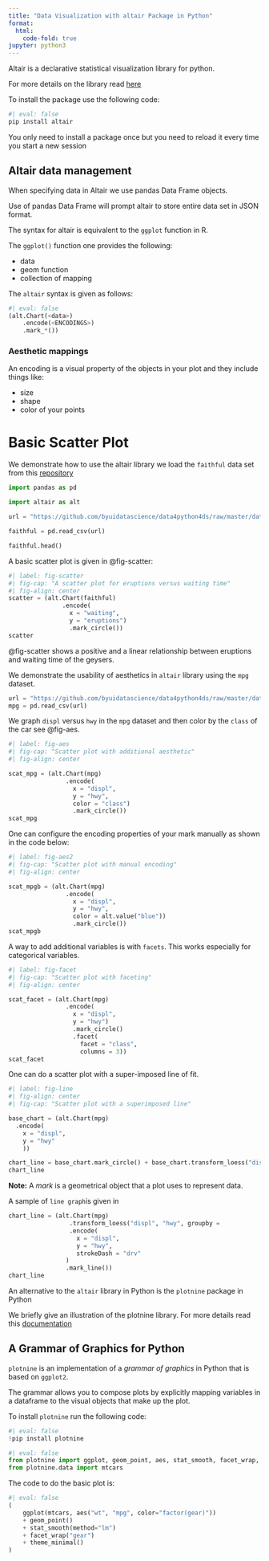 ```yaml
---
title: "Data Visualization with altair Package in Python"
format:
  html: 
    code-fold: true
jupyter: python3
---
```


Altair is a declarative statistical visualization library for python.

For more details on the library read [here](https://altair-viz.github.io/)

To install the package use the following code:

```python
#| eval: false
pip install altair
```

You only need to install a package once but you need to reload it every time you start a new session

## Altair data management

When specifying data in Altair we use pandas Data Frame objects.

Use of pandas Data Frame will prompt altair to store entire data set in JSON format.

The syntax for altair is equivalent to the `ggplot` function in R.

The `ggplot()` function one provides the following:

-   data
-   geom function
-   collection of mapping

The `altair` syntax is given as follows:

```python
#| eval: false
(alt.Chart(<data>)
    .encode(<ENCODINGS>)
    .mark_*())
```

### Aesthetic mappings

An encoding is a visual property of the objects in your plot and they include things like:

-   size
-   shape
-   color of your points

# Basic Scatter Plot

We demonstrate how to use the altair library we load the `faithful` data set from this [repository](https://github.com/byuidatascience/data4python4ds/blob/master/readme.md)

```python
import pandas as pd

import altair as alt

url = "https://github.com/byuidatascience/data4python4ds/raw/master/data-raw/faithful/faithful.csv"

faithful = pd.read_csv(url)

faithful.head()
```

A basic scatter plot is given in @fig-scatter:

```python
#| label: fig-scatter
#| fig-cap: "A scatter plot for eruptions versus waiting time"
#| fig-align: center
scatter = (alt.Chart(faithful)
               .encode(
                 x = "waiting",
                 y = "eruptions")
                 .mark_circle())
scatter
```

@fig-scatter shows a positive and a linear relationship between eruptions and waiting time of the geysers.

We demonstrate the usability of aesthetics in `altair` library using the `mpg` dataset.

```python
url = "https://github.com/byuidatascience/data4python4ds/raw/master/data-raw/mpg/mpg.csv"
mpg = pd.read_csv(url)
```

We graph `displ` versus `hwy` in the `mpg` dataset and then color by the `class` of the car see @fig-aes.

```python
#| label: fig-aes
#| fig-cap: "Scatter plot with additional aesthetic"
#| fig-align: center

scat_mpg = (alt.Chart(mpg)
                .encode(
                  x = "displ",
                  y = "hwy",
                  color = "class")
                  .mark_circle())
scat_mpg
```

One can configure the encoding properties of your mark manually as shown in the code below:

```python
#| label: fig-aes2
#| fig-cap: "Scatter plot with manual encoding"
#| fig-align: center

scat_mpgb = (alt.Chart(mpg)
                .encode(
                  x = "displ",
                  y = "hwy",
                  color = alt.value("blue"))
                  .mark_circle())
scat_mpgb
```

A way to add additional variables is with `facets`. This works especially for categorical variables.

```python
#| label: fig-facet
#| fig-cap: "Scatter plot with faceting"
#| fig-align: center

scat_facet = (alt.Chart(mpg)
                .encode(
                  x = "displ",
                  y = "hwy")
                  .mark_circle()
                  .facet(
                    facet = "class",
                    columns = 3))
scat_facet
```

One can do a scatter plot with a super-imposed line of fit.

```python
#| label: fig-line
#| fig-align: center
#| fig-cap: "Scatter plot with a superimposed line"

base_chart = (alt.Chart(mpg)
  .encode(
    x = "displ",
    y = "hwy"
    ))

chart_line = base_chart.mark_circle() + base_chart.transform_loess("displ", "hwy").mark_line()
chart_line
```

**Note:** A *mark* is a geometrical object that a plot uses to represent data.

A sample of `line graph`is given in

```python
chart_line = (alt.Chart(mpg)
                 .transform_loess("displ", "hwy", groupby =                          ["drv"])
                 .encode(
                   x = "displ",
                   y = "hwy",
                   strokeDash = "drv"
                )
                .mark_line())
chart_line
```

An alternative to the `altair` library in Python is the `plotnine` package in Python

We briefly give an illustration of the plotnine library. For more details read this [documentation](https://plotnine.org/)

## A Grammar of Graphics for Python

`plotnine` is an implementation of a *grammar of graphics* in Python that is based on `ggplot2`.

The grammar allows you to compose plots by explicitly mapping variables in a dataframe to the visual objects that make up the plot.

To install `plotnine` run the following code:

```python
#| eval: false
!pip install plotnine 
```

```python
#| eval: false
from plotnine import ggplot, geom_point, aes, stat_smooth, facet_wrap, theme_minimal
from plotnine.data import mtcars
```

The code to do the basic plot is:

```python
#| eval: false
(
    ggplot(mtcars, aes("wt", "mpg", color="factor(gear)"))
    + geom_point()
    + stat_smooth(method="lm")
    + facet_wrap("gear")
    + theme_minimal()
)
```
